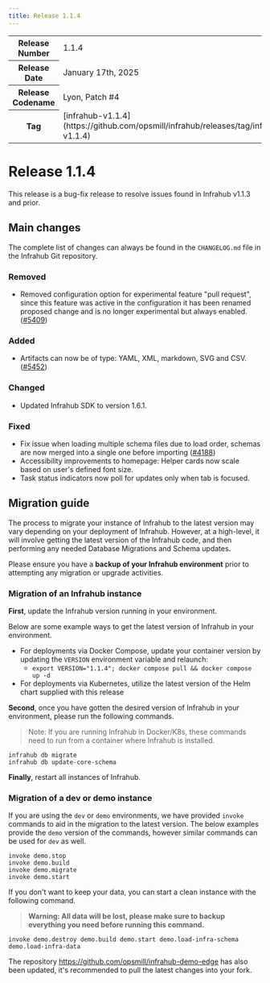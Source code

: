 ```yaml
---
title: Release 1.1.4
---
```

<table>
  <tbody>
    <tr>
      <th>Release Number</th>
      <td>1.1.4</td>
    </tr>
    <tr>
      <th>Release Date</th>
      <td>January 17th, 2025</td>
    </tr>
    <tr>
      <th>Release Codename</th>
      <td>Lyon, Patch #4</td>
    </tr>
    <tr>
      <th>Tag</th>
      <td>[infrahub-v1.1.4](https://github.com/opsmill/infrahub/releases/tag/infrahub-v1.1.4)</td>
    </tr>
  </tbody>
</table>

# Release 1.1.4

This release is a bug-fix release to resolve issues found in Infrahub v1.1.3 and prior.

## Main changes

The complete list of changes can always be found in the `CHANGELOG.md` file in the Infrahub Git repository.

### Removed

- Removed configuration option for experimental feature "pull request", since this feature was active in the configuration it has been renamed proposed change and is no longer experimental but always enabled. ([#5409](https://github.com/opsmill/infrahub/issues/5409))

### Added

- Artifacts can now be of type: YAML, XML, markdown, SVG and CSV. ([#5452](https://github.com/opsmill/infrahub/issues/5452))

### Changed

- Updated Infrahub SDK to version 1.6.1.

### Fixed

- Fix issue when loading multiple schema files due to load order, schemas are now merged into a single one before importing ([#4188](https://github.com/opsmill/infrahub/issues/4188))
- Accessibility improvements to homepage: Helper cards now scale based on user's defined font size.
- Task status indicators now poll for updates only when tab is focused.

## Migration guide

The process to migrate your instance of Infrahub to the latest version may vary depending on your deployment of Infrahub.
However, at a high-level, it will involve getting the latest version of the Infrahub code, and then performing any needed Database Migrations and Schema updates.

Please ensure you have a **backup of your Infrahub environment** prior to attempting any migration or upgrade activities.

### Migration of an Infrahub instance

**First**, update the Infrahub version running in your environment.

Below are some example ways to get the latest version of Infrahub in your environment.

- For deployments via Docker Compose, update your container version by updating the `VERSION` environment variable and relaunch:
  - `export VERSION="1.1.4"; docker compose pull && docker compose up -d`
- For deployments via Kubernetes, utilize the latest version of the Helm chart supplied with this release

**Second**, once you have gotten the desired version of Infrahub in your environment, please run the following commands.

> Note: If you are running Infrahub in Docker/K8s, these commands need to run from a container where Infrahub is installed.

```shell
infrahub db migrate
infrahub db update-core-schema
```

**Finally**, restart all instances of Infrahub.

### Migration of a dev or demo instance

If you are using the `dev` or `demo` environments, we have provided `invoke` commands to aid in the migration to the latest version.
The below examples provide the `demo` version of the commands, however similar commands can be used for `dev` as well.

```shell
invoke demo.stop
invoke demo.build
invoke demo.migrate
invoke demo.start
```

If you don't want to keep your data, you can start a clean instance with the following command.

> **Warning: All data will be lost, please make sure to backup everything you need before running this command.**

```shell
invoke demo.destroy demo.build demo.start demo.load-infra-schema demo.load-infra-data
```

The repository https://github.com/opsmill/infrahub-demo-edge has also been updated, it's recommended to pull the latest changes into your fork.